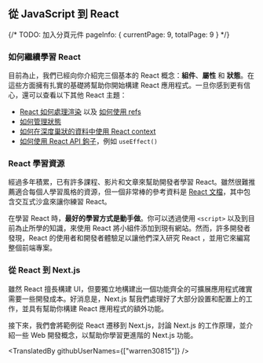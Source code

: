 ## 從 JavaScript 到 React

{/*
    TODO: 加入分頁元件
    pageInfo: {
        currentPage: 9,
        totalPage: 9
    }
*/}

### 如何繼續學習 React

目前為止，我們已經向你介紹完三個基本的 React 概念：**組件**、**屬性** 和 **狀態**。在這些方面擁有扎實的基礎將幫助你開始構建 React 應用程式。一旦你感到更有信心，還可以查看以下其他 React 主題：

- [React 如何處理渲染](https://beta.reactjs.org/learn/render-and-commit) 以及 [如何使用 refs](https://beta.reactjs.org/learn/referencing-values-with-refs)
- [如何管理狀態](https://beta.reactjs.org/learn/managing-state)
- [如何在深度巢狀的資料中使用 React context](https://beta.reactjs.org/learn/passing-data-deeply-with-context)
- [如何使用 React API 鉤子](https://beta.reactjs.org/apis/react)，例如 `useEffect()`

### React 學習資源

經過多年積累，已有許多課程、影片和文章來幫助開發者學習 React。雖然很難推薦適合每個人學習風格的資源，但一個非常棒的參考資料是 [React 文檔](https://beta.reactjs.org/learn)，其中包含交互式沙盒來讓你練習 React。

在學習 React 時，**最好的學習方式是動手做**。你可以透過使用 `<script>` 以及到目前為止所學的知識，來使用 React 將小組件添加到現有網站。然而，許多開發者發現，React 的使用者和開發者體驗足以讓他們深入研究 React ，並用它來編寫整個前端專案。

### 從 React 到 Next.js

雖然 React 擅長構建 UI，但要獨立地構建出一個功能齊全的可擴展應用程式確實需要一些開發成本。好消息是，Next.js 幫我們處理好了大部分設置和配置上的工作，並具有幫助你構建 React 應用程式的額外功能。

接下來，我們會將範例從 React 遷移到 Next.js，討論 Next.js 的工作原理，並介紹一些 Web 開發概念，以幫助你學習更進階的 Next.js 功能。

<TranslatedBy githubUserNames={["warren30815"]} />
